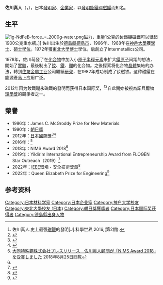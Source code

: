 {{Infobox scientist
| image       = Masato Sagawa March 3, 2014-.png
| name        = 佐川眞人
| native_name = 佐川 眞人
| native_name_lang = ja
| birth_date  = {{birth date and age|1943|08|03|df=y}}
| birth_place = {{JPN}}[[德島縣|德島縣]][[德島市|德島市]]
| citizenship       = {{JPN}}
| nationality       = {{JPN}}
| field       = [[冶金學|冶金學]], 磁性材料, [[可持續能源|可持續能源]]
| alma_mater  = [[神戶大學|神戶大學]]（BA, MS）<br />[[東北大學_(日本)|東北大學]]（D.Eng.）
| awards = [[朝日獎|朝日獎]] <small>（1990）</small><br />[[日本国际奖|日本國際獎]] <small>（2012）</small><br />[[IEEE|IEEE]]環境・安全技術獎章 <small>（2022）</small><br />Queen Elizabeth Prize for Engineering <small>（2022）</small>
| spouse = 佐川久子
}}
{{Japanese| japanese = 佐川 真人| kana = さがわ まさと| romaji = Sagawa Masato}}


'''佐川真人'''（{{jpn|j=佐川 眞人|hg=さがわ まさと|rm=Sagawa Masato}}，{{bd|1943年|8月3日|||catIdx=Sagawa Masato}}），日本[[發明家|發明家]]、[[企業家|企業家]]，以[[發明|發明]][[釹鐵硼磁鐵|釹鐵硼磁鐵]]而知名。

==生平==
[[File:1g-NdFeB-force_=_2000g-water.png|right]][[磁力|磁力]]，[[重量|重量]]1公克的釹鐵硼磁鐵可以舉起1900公克重水瓶。]]
佐川出生於[[德島縣|德島縣]][[德島市|德島市]]，1966年、1968年在[[神戶大學|神戶大學]]獲[[學士|學士]]、[[碩士|碩士]][[學位|學位]]。1972年獲[[東北大學_(日本)|東北大學]][[博士|博士]]學位。后創立了Intermetallics公司。

1978年，佐川萌發了在[[化合物|化合物]]中加入小[[原子半徑|原子半徑]][[元素|元素]]来扩大[[鐵|鐵原子]]间距的想法，開始了[[實驗|實驗]]，最後制出了[[釹|釹]]、[[鐵|鐵]]、[[硼|硼]]的化合物。之後探索将化合物[[晶體|晶體]]集結的办法，轉到[[住友金屬工业|住友金屬工业]]公司繼續[[研究|研究]]，在1982年成功制成了钕磁铁。这种磁鐵在能源產品上应用广泛。

2012年因为[[釹鐵硼|釹鐵硼]][[永磁鐵|永磁鐵]]的發明而获得[[日本国际奖|日本国际奖]]，<ref>佐川真人.史上最强[[磁鐵|磁鐵]]的發明[J].科學世界,2016,(第2期).</ref><ref>{{Cite web |url=http://www.antpedia.com/news/63/n-196963.html |title=四名美日科學家獲2012年日本國際獎 |accessdate=2016-10-03 |archive-date=2017-02-24 |archive-url=https://web.archive.org/web/20170224132507/http://www.antpedia.com/news/63/n-196963.html |dead-url=no }}</ref>自此開始被視為[[諾貝爾物理學獎|諾貝爾物理學獎]]的競爭者之一。

==榮譽==
*1986年：James C. McGroddy Prize for New Materials
*1990年：[[朝日獎|朝日獎]]
*2012年：[[日本國際獎|日本國際獎]]<ref name = jp1>{{cite web|title=Laureates of the Japan Prize: Masato Sagawa, Dr. Eng.|url=http://www.japanprize.jp/en/prize_prof_2012_sagawa.html|website=The Japan Prize Foundation|accessdate=29 July 2015|archive-date=2022-02-20|archive-url=https://web.archive.org/web/20220220233700/https://www.japanprize.jp/en/prize_prof_2012_sagawa.html}}</ref><ref name=jp2>{{cite web|title=Achievement : Developing the world's highest performing Nd-Fe-B type permanent magnet and contributing to energy conservation|url=http://www.japanprize.jp/data/prize/2012/e_2_achievements.pdf|website=The Japan Prize Foundation|accessdate=29 July 2015|archive-date=2017-01-19|archive-url=https://web.archive.org/web/20170119031430/http://www.japanprize.jp/data/prize/2012/e_2_achievements.pdf}}</ref>
*2016年：{{link-ja|永守獎|永守賞}}<ref name="大同特殊鋼プレスリリース20180613">[https://www.daido.co.jp/about/release/2018/0613_mins_award_2018.html 大同特殊鋼株式会社プレスリリース　佐川眞人顧問が「NIMS Award 2018」を受賞しました] {{Wayback|url=https://www.daido.co.jp/about/release/2018/0613_mins_award_2018.html |date=20220220180839 }}2018年8月25日閲覧</ref>
*2018年：NIMS Award 2018<ref name="大同特殊鋼プレスリリース20180613"/>
*2019年：Yildirim International Entrepreneurship Award from FLOGEN Star Outreach（2019）<ref>{{Cite web|url=https://www.flogen.org/?p=44&bio=Sagawa|title=Masato Sagawa Winner of the Fray Award - FLOGEN Stars Outreach|access-date=2022-02-20|archive-date=2022-02-20|archive-url=https://web.archive.org/web/20220220182417/https://www.flogen.org/?p=44&bio=Sagawa}}</ref>
*2022年：[[IEEE|IEEE]]環境・安全技術獎章<ref>{{Cite web|url=https://en.wikipedia.org/wiki/IEEE_Medal_for_Environmental_and_Safety_Technologies#|title=Masato Sagawa Co-Winner of the IEEE Medal for Environmental and Safety Technologies (2022)|access-date=2022-02-20|archive-date=2022-04-10|archive-url=https://web.archive.org/web/20220410214356/https://en.wikipedia.org/wiki/IEEE_Medal_for_Environmental_and_Safety_Technologies}}</ref>
*2022年：Queen Elizabeth Prize for Engineering<ref>{{cite web |url=https://www.bbc.co.uk/news/science-environment-60205351 |title=Queen Elizabeth Prize for Engineering honours magnet pioneer |publisher=BBC News |date=1 February 2022 |access-date=2022-02-20 |archive-date=2022-04-17 |archive-url=https://web.archive.org/web/20220417214711/https://www.bbc.co.uk/news/science-environment-60205351 }}</ref>

==参考资料==
{{reflist}}

{{日本国际奖获得者}}
{{DEFAULTSORT:Sagawa, Masato}}
[[Category:日本材料学家|Category:日本材料学家]]
[[Category:日本企业家|Category:日本企业家]]
[[Category:神户大学校友|Category:神户大学校友]]
[[Category:東北大學校友_(日本)|Category:東北大學校友 (日本)]]
[[Category:朝日獎獲獎者|Category:朝日獎獲獎者]]
[[Category:日本国际奖获得者|Category:日本国际奖获得者]]
[[Category:德島縣出身人物|Category:德島縣出身人物]]